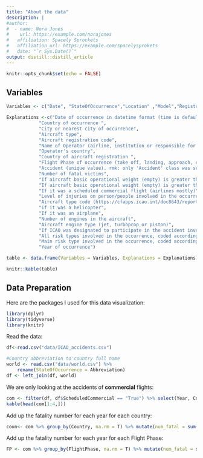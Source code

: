 ```yaml
---
title: "About the data"
description: |
#author:
#  - name: Nora Jones 
#    url: https://example.com/norajones
#   affiliation: Spacely Sprockets
#   affiliation_url: https://example.com/spacelysprokets
#   date: "`r Sys.Date()`"
output: distill::distill_article
---
```


```r
knitr::opts_chunk$set(echo = FALSE)
```


## Variables 

```r
Variables <- c("Date", "StateOfOccurrence","Location" ,"Model","Registration", "Operator","StateOfOperator","StateOfRegistry", "FlightPhase","Class","Fatalities","Over2250","Over5700","ScheduledCommercial","InjuryLevel","TypeDesignator","Helicopter","Airplane","Engine","EngineType","Official","OccCats","Risk","Year")

Explanations <-c("Date of occurrence in datetime format (time is default 00:00:00.000Z)",
            "Country of occurrence ",
            "City or nearest city of occurrence",
            "Aircraft type",
            "Aircraft registration code",
            "Name of Operator (airline, institution or responsible for the aircraft operation)",
            "Operator's country",
            "Country of aircraft registration ",
            "Flight Phase of occurrence (take off, landing, approach, etc.)",
            "Accident (unique value). rmk: only 'Accident' class was selected in this dataset (no incidens)",
            "Number of fatal victims",
            "If aircraft basic operational weight (empty) is greater than 2250KG",
            "If aircraft basic operational weight (empty) is greater than 5700KG",
            "If it was a scheduled commercial flight (airlines mostly)",
            "Level of injuries on person/people involved in the occurrence",
            "Aircraft type code (https://cfapps.icao.int/doc8643/reports/Part2-By%20Type%20Designator(Decode).pdf)",
            "if it was a helicopter",
            "If it was an airplane",
            "Number of engines in the aircraft",
            "Aircraft engine type (jet, turboprop or piston)",
            "If ICAO was designated to participate in the accident investigation",
            "All risk types involved in the occurrence, coded according to HRCs ( High Risks Categories codes) - ICAO",
            "Main risk type involved in the occurrence, coded according to HRCs(( High Risks Categories codes) - ICAO",
            "Year of occurrence")

table <- data.frame(Variables = Variables, Explanations = Explanations)

knitr::kable(table)
```




## Data Preparation
Here are the packages I used for this data visualization:

```r
library(dplyr)
library(tidyverse)
library(knitr)
```

Read the data:

```r
df<-read.csv("data/ICAO_accidents.csv") 

#Country abbreviation to country full name
world <- read.csv("data/world.csv") %>% 
    rename(StateOfOccurrence = Abbreviation)
df <- left_join(df, world)
```

We are only looking at the accidents of **commercial** flights:

```r
com <- filter(df, df$ScheduledCommercial == "True") %>% select(Year, Country, Model, Fatalities, Over2250, Over5700, InjuryLevel, Risk, FlightPhase, EngineType)
kable(head(com[1:4,]))
```

Add up the fatality number for each year for each country:

```r
coun<- com %>% group_by(Country, na.rm = T) %>% mutate(num_fatal = sum(Fatalities, na.rm = T))
```

Add up the fatality number for each year for each Flight Phase:

```r
FP <- com %>% group_by(FlightPhase, na.rm = T) %>% mutate(num_fatal = sum(Fatalities, na.rm = T))
```






